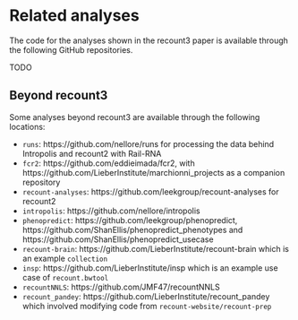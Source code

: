# Related analyses

The code for the analyses shown in the recount3 paper is available through the following GitHub repositories.

TODO

## Beyond recount3

Some analyses beyond recount3 are available through the following locations:

* `runs`: https://github.com/nellore/runs for processing the data behind Intropolis and recount2 with Rail-RNA
* `fcr2`: https://github.com/eddieimada/fcr2, with https://github.com/LieberInstitute/marchionni_projects as a companion repository
* `recount-analyses`: https://github.com/leekgroup/recount-analyses for recount2
* `intropolis`: https://github.com/nellore/intropolis
* `phenopredict`: https://github.com/leekgroup/phenopredict, https://github.com/ShanEllis/phenopredict_phenotypes and https://github.com/ShanEllis/phenopredict_usecase
* `recount-brain`: https://github.com/LieberInstitute/recount-brain which is an example `collection`
* `insp`: https://github.com/LieberInstitute/insp which is an example use case of `recount.bwtool`
* `recountNNLS`: https://github.com/JMF47/recountNNLS
* `recount_pandey`: https://github.com/LieberInstitute/recount_pandey which involved modifying code from `recount-website/recount-prep`
